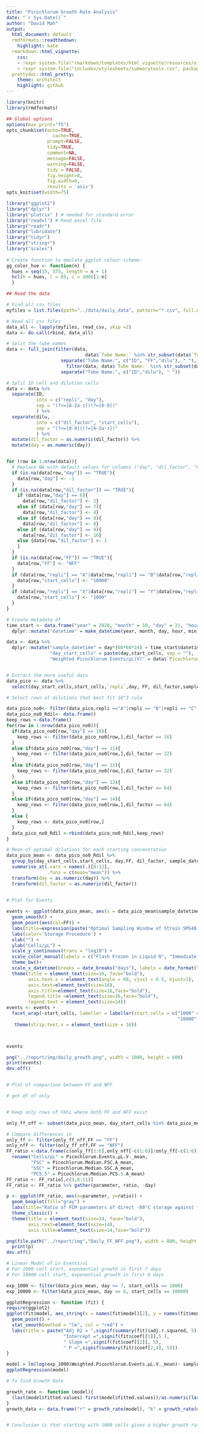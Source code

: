 ```yaml
---
title: "Picochlorum Growth Rate Analysis"
date: "`r Sys.Date()`"
author: "David Mah"
output:
  html_document: default
  rmdformats::readthedown:
    highlight: kate
  rmarkdown::html_vignette: 
    css: 
    - !expr system.file("rmarkdown/templates/html_vignette/resources/vignette.css", package = "rmarkdown")
    - !expr system.file("includes/stylesheets/summarytools.css", package = "summarytools")
  prettydoc::html_pretty:
    theme: architect
    highlight: github  
---
```



```r
library(knitr)
library(rmdformats)

## Global options
options(max.print="75")
opts_chunk$set(echo=TRUE,
	             cache=TRUE,
               prompt=FALSE,
               tidy=TRUE,
               comment=NA,
               message=FALSE,
               warning=FALSE,
               tidy = FALSE,
               fig.height=8, 
               fig.width=8,
               results = 'asis')
opts_knit$set(width=75)
```

```r
library("ggplot2")
library("dplyr")
library("plotrix" ) # needed for standard error
library("readxl") # Read excel file
library("readr") 
library("lubridate") 
library("tidyr") 
library("stringr") 
library("scales")
 
# Create function to emulate ggplot colour scheme: 
gg_color_hue <- function(n) {
  hues = seq(15, 375, length = n + 1)
  hcl(h = hues, l = 65, c = 100)[1:n]
  }

```

```r

## Read the data

# Find all csv files 
myfiles = list.files(path="../data/daily_data", pattern="*.csv", full.names=TRUE)

# Read all csv files
data_all <- lapply(myfiles, read_csv, skip =2)
data <- do.call(rbind, data_all)

# Split the tube names
data <- full_join(filter(data, 
                             data$`Tube Name:` %in% str_subset(data$`Tube Name:`, "FF") == "TRUE") %>% 
                    separate("Tube Name:", c("ID", "FF","dilu"), " "),
                      filter(data, data$`Tube Name:` %in% str_subset(data$`Tube Name:`, "FF") == "FALSE") %>% 
                    separate("Tube Name:", c("ID","dilu"), " "))

# Split ID cell and dilution cells
data <- data %>%
  separate(ID, 
           into = c("repli", "day"), 
           sep = "(?<=[A-Za-z])(?=[0-9])"
           ) %>%
  separate(dilu, 
           into = c("dil_factor", "start_cells"), 
           sep = "(?<=[0-9])(?=[A-Za-z])"
           ) %>%
  mutate(dil_factor = as.numeric(dil_factor)) %>%
  mutate(day = as.numeric(day))


for (row in 1:nrow(data)){
  # Replace NA with default values for columns ("day", "dil_factor", "FF")
  if (is.na(data[row,"day"]) == "TRUE"){
    data[row,"day"] <- -1
  }
  if (is.na(data[row,"dil_factor"]) == "TRUE"){
    if (data[row,"day"] == 6){
      data[row,"dil_factor"] <- 2}
    else if (data[row,"day"] == 7){
      data[row,"dil_factor"] <- 4}
    else if (data[row,"day"] == 8){
      data[row,"dil_factor"] <- 8}
    else if (data[row,"day"] == 9){
      data[row,"dil_factor"] <- 16}
    else {data[row,"dil_factor"] <- 1
    }
  } 
  if (is.na(data[row,"FF"]) == "TRUE"){
    data[row,"FF"] <- "NFF"
  }
  if (data[row,"repli"] == "A"|data[row,"repli"] == "B"|data[row,"repli"] == "C"){
    data[row,"start_cells"] <- "10000"
  }  
  if (data[row,"repli"] == "X"|data[row,"repli"] == "Y"|data[row,"repli"] == "Z"){
    data[row,"start_cells"] <- "1000"
  }
}

# Create metadata df 
time_start <- data.frame("year" = 2020, "month" = 10, "day" = 21, "hour" = 11, "min" = 30) %>%
  dplyr::mutate("datetime" = make_datetime(year, month, day, hour, min))

data <- data %>% 
  dplyr::mutate("sample_datetime" = day*(60*60*24) + time_start$datetime,
                "day_start_cells" = paste(day,start_cells, sep = ""), 
                "Weighted Picochlorum Events/μL(V)" = data$`Picochlorum Events/μL(V)` * (data$dil_factor))


# Extract the more useful data
data_pico <- data %>%
  select(day_start_cells,start_cells,`repli`,day, FF, dil_factor,sample_datetime,`Weighted Picochlorum Events/μL(V)`,`Picochlorum Events/μL(V)`, `Picochlorum Median FSC-A`, `Picochlorum Median SSC-A`, `Picochlorum Median PC5.5-A`) 

# Select rows of dilutions that best fit 10^3 rule

data_pico_no0<- filter(data_pico,repli =="A"|repli == "B"|repli == "C"|repli == "X"|repli == "Y"|repli == "Z")
data_pico_no0_Rdil<- data.frame()
keep_rows <-data.frame()
for(row in 1:nrow(data_pico_no0)){
  if(data_pico_no0[row,"day"] == 10){
    keep_rows <- filter(data_pico_no0[row,],dil_factor == 16)
  }
  else if(data_pico_no0[row,"day"] == 11){
    keep_rows <- filter(data_pico_no0[row,],dil_factor == 32) 
  }
  else if(data_pico_no0[row,"day"] == 12){
    keep_rows <- filter(data_pico_no0[row,],dil_factor == 32)
  }  
  else if(data_pico_no0[row,"day"] == 13){
    keep_rows <- filter(data_pico_no0[row,],dil_factor == 64)
  }
  else if(data_pico_no0[row,"day"] == 14){
    keep_rows <- filter(data_pico_no0[row,],dil_factor == 64)
  }  
  else {
    keep_rows <- data_pico_no0[row,]
  }
  data_pico_no0_Rdil <-rbind(data_pico_no0_Rdil,keep_rows)
}

# Mean of optimal dilutions for each starting concentration 
data_pico_mean <- data_pico_no0_Rdil %>% 
  group_by(day_start_cells,start_cells, day,FF, dil_factor, sample_datetime) %>% 
  summarise_at(.vars = names(.)[8:12],
               .funs = c(mean="mean")) %>%
  transform(day = as.numeric(day)) %>%
  transform(dil_factor = as.numeric(dil_factor))
 


```




```r
# Plot for Events

events <- ggplot(data_pico_mean, aes(x = data_pico_mean$sample_datetime, y = data_pico_mean$Weighted.Picochlorum.Events.μL.V._mean))+
  geom_smooth() +
  geom_point(aes(col=FF)) +
  labs(title=expression(paste("Optimal Sampling Window of Strain SMS40 (", italic("Picochlorum sp."), ")"))) +
  labs(color='Storage Procedure') +
  xlab("") +
  ylab("Cells/μL") +
  scale_y_continuous(trans = "log10") +
  scale_color_manual(labels = c("Flash Frozen in Liquid N", "Immediate Storage at -80°C"), values = c(gg_color_hue(2)[1], gg_color_hue(2)[2])) +
  theme_bw()+
  scale_x_datetime(breaks = date_breaks("days"), labels = date_format("%b %d"))+ 
  theme(title = element_text(size=16, face="bold"), 
        axis.text.x = element_text(angle = 60, vjust = 0.5, hjust=1), 
        axis.text=element_text(size=16),
        axis.title=element_text(size=16,face="bold"),
        legend.title =element_text(size=16,face="bold"),
        legend.text = element_text(size=14))
events <- events + 
  facet_wrap(~start_cells, labeller = labeller(start_cells = c("1000" = "Starting Conc of 10^3 cells/ml",
                                                               "10000" = "Starting Conc of 10^4 cells/ml"))) +
   theme(strip.text.x = element_text(size = 16))



events

png("../report/img/daily_growth.png", width = 1000, height = 600)
print(events)
dev.off()



```

```r
# Plot of comparison between FF and NFF

# get df of only 


# Keep only rows of FAhi where both FF and NFF exist

only_ff_nff <- subset(data_pico_mean, day_start_cells %in% data_pico_mean[duplicated(data_pico_mean$day_start_cells),"day_start_cells"])

# Compare differences in 
only_ff <- filter(only_ff_nff,FF == "FF")
only_nff <- filter(only_ff_nff,FF == "NFF")
FF_ratio <-data.frame(c(only_ff[1:6],only_nff[-c(1:6)]/only_ff[-c(1:6)])) %>%
  rename("Cells/μL" = Picochlorum.Events.μL.V._mean,
         "FSC" = Picochlorum.Median.FSC.A_mean,
         "SSC" = Picochlorum.Median.SSC.A_mean,
         "PC5.5" = Picochlorum.Median.PC5.5.A_mean)
FF_ratio <- FF_ratio[,c(3,8:11)] 
FF_ratio <- FF_ratio %>% gather(parameter, ratio, -day)

p <- ggplot(FF_ratio, aes(x=parameter, y=ratio)) + 
  geom_boxplot(fill="gray") +
  labs(title="Ratio of FCM parameters of direct -80°C storage against flash-freeze",x="FCM Parameters", y = "Ratio")+
  theme_classic() + 
  theme(title = element_text(size=14, face="bold"),
        axis.text=element_text(size=14),
        axis.title=element_text(size=14,face="bold"))

png(file.path("../report/img","Daily_FF_NFF.png"), width = 800, height = 400)
  print(p)
dev.off()  


```





```r
# Linear Model of Ln Events/ul
# For 1000 cell start, exponential growth in first 7 days
# For 10000 cell start, exponential growth in first 6 days

exp_1000 <- filter(data_pico_mean, day <= 7, start_cells == 1000)
exp_10000 <- filter(data_pico_mean, day <= 6, start_cells == 10000)

ggplotRegression <- function (fit) {
require(ggplot2)
ggplot(fit$model, aes_string(x = names(fit$model)[2], y = names(fit$model)[1])) + 
  geom_point() +
  stat_smooth(method = "lm", col = "red") +
  labs(title = paste("Adj R2 = ",signif(summary(fit)$adj.r.squared, 5),
                     "Intercept =",signif(fit$coef[[1]],5 ),
                     " Slope =",signif(fit$coef[[2]], 5),
                     " P =",signif(summary(fit)$coef[2,4], 5)))
}

model = lm(log(exp_1000$Weighted.Picochlorum.Events.μL.V._mean)~ sample_datetime, data = exp_1000)
ggplotRegression(model)

# To find Growth Rate 

growth_rate <- function (model){
  (last(model$fitted.values)-first(model$fitted.values))/as.numeric(last(model$model[2][,1])-first(model$model[2][,1]))
}
growth_data <- data.frame("r" = growth_rate(model), "k" = growth_rate(model)/log(2), "T2" = log(2)/growth_rate(model))


# Conclusion is that starting with 1000 cells gives a higher growth rate AND has a longer exponential growth time as compared to starting with 10k cells. 





```